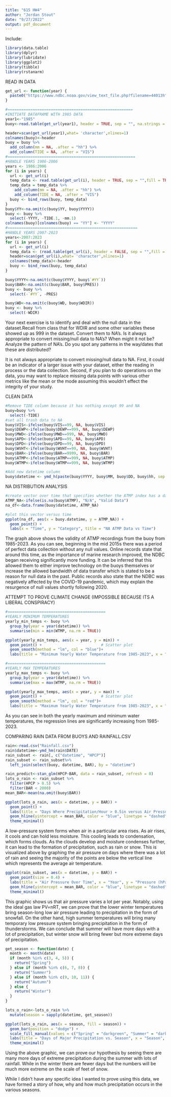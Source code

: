```yaml
---
title: "615 HW4"
author: "Jordan Stout"
date: "9/27/2022"
output: pdf_document
---
```


Include:
```r
library(data.table)
library(dplyr)
library(lubridate)
library(ggplot2)
library(tibble)
library(rstanarm)
```




READ IN DATA
```r

get_url <- function(year) {
  paste0("https://www.ndbc.noaa.gov/view_text_file.php?filename=44013h", year, ".txt.gz&dir=data/historical/stdmet/")
}

#=======================================================
#INITIATE DATAFRAME WITH 1985 DATA
year1<-"1985"
buoy<-read.table(get_url(year1), header = TRUE, sep = "", na.strings = "MM", fill = TRUE)

header=scan(get_url(year1),what= 'character',nlines=1)
colnames(buoy)<-header
buoy = buoy %>%
  add_column(mm = NA, .after = "hh") %>%
  add_column(TIDE = NA, .after = "VIS")
#========================================================
#HANDLE YEARS 1986-2006
years <- 1986:2006
for (i in years) {
  url <- get_url(i)
  temp_data <- read.table(get_url(i), header = TRUE, sep = "",fill = TRUE)
  temp_data = temp_data %>%
    add_column(mm = NA, .after = "hh") %>%
    add_column(TIDE = NA, .after = "VIS")
  buoy <- bind_rows(buoy, temp_data)
}
buoy$YY<-na.omit(c(buoy$YY, buoy$YYYY))
buoy <- buoy %>%
  select(-YYYY, -TIDE.1, -mm.1)
colnames(buoy)[colnames(buoy) == "YY"] <- "YYYY"
#=========================================================
#HANDLE YEARS 2007-2023
years<-2007:2023
for (i in years) {
  url <- get_url(i)
  temp_data <- (read.table(get_url(i), header = FALSE, sep = "",fill = TRUE, skip=1))
  header=scan(get_url(i),what= 'character',nlines=1)
  colnames(temp_data)<-header
  buoy <- bind_rows(buoy, temp_data)
}

buoy$YYYY<-na.omit(c(buoy$YYYY, buoy$`#YY`))
buoy$BAR<-na.omit(c(buoy$BAR, buoy$PRES))
buoy <- buoy %>%
  select(-`#YY`, -PRES)

buoy$WD<-na.omit(c(buoy$WD, buoy$WDIR))
buoy <- buoy %>%
  select(-WDIR)
```
Your next exercise is to identify and deal with the null data in the dataset.Recall from class
that for WDIR and some other variables these showed up as 999 in the dataset. Convert them
to NA’s. Is it always appropriate to convert missing/null data to NA’s? When might it not
be? Analyze the pattern of NA’s. Do you spot any patterns in the way/dates that these are
distributed?

It is not always appropriate to convert missing/null data to NA. First, it could be an indicator of a larger issue with your dataset, either the reading in process or the data collection. Second, if you plan to do operations on the data, you may want to replace missing data points with various other metrics like the mean or the mode assuming this wouldn't effect the integrity of your study. 

CLEAN DATA
```r
#Remove TIDE column because it has nothing except 99 and NA
buoy=buoy %>%
  select(-TIDE)
#set all trash data to NA
buoy$VIS<-ifelse(buoy$VIS==99, NA, buoy$VIS)
buoy$DEWP<-ifelse(buoy$DEWP==999, NA, buoy$DEWP)
buoy$MWD<-ifelse(buoy$MWD==999, NA, buoy$MWD)
buoy$APD<-ifelse(buoy$APD==99, NA, buoy$APD)
buoy$DPD<-ifelse(buoy$DPD==99, NA, buoy$DPD)
buoy$WVHT<-ifelse(buoy$WVHT==99, NA, buoy$WVHT)
buoy$BAR<-ifelse(buoy$BAR==9999, NA, buoy$BAR)
buoy$ATMP<-ifelse(buoy$ATMP==999, NA, buoy$ATMP)
buoy$WTMP<-ifelse(buoy$WTMP==999, NA, buoy$WTMP)

#Add new datetime column
buoy$datetime <- ymd_h(paste(buoy$YYYY, buoy$MM, buoy$DD, buoy$hh, sep = "-"))
```



NA DISTRIBUTION ANALYSIS
```r
#create vector over time that specifies whether the ATMP index has a data reading or and NA
ATMP_NA<-ifelse(is.na(buoy$ATMP), "N/A", "Valid Data")
na_df<-data.frame(buoy$datetime, ATMP_NA)

#plot this vector versus time
ggplot(na_df, aes(x = buoy.datetime, y = ATMP_NA)) +
  geom_point() +
  labs(x = "Time", y = "Category", title = "NA ATMP Data vs Time")
```
The graph above shows the validity of ATMP recordings from the buoy from 1985-2023. As you can see, beginning in the mid 2015s there was a period of perfect data collection without any null values. Online records state that around this time, as the importance of marine research improved, the NDBC began receiving significantly more funding. It can be inferred that this allowed them to either improve technology on the buoys themselves or increase the allowed bandwidth of data transfer which is stated to be a reason for null data in the past. Public records also state that the NDBC was negatively affected by the COVID-19 pandemic, which may explain the resurgence of null values shortly following 2020.

ATTEMPT TO PROVE CLIMATE CHANGE (IMPOSSIBLE BECAUSE ITS A LIBERAL CONSPIRACY)
```r
#===========================================
#YEARLY MINIMUM TEMPERATURES
yearly_min_temps <- buoy %>%
  group_by(year = year(datetime)) %>%
  summarise(min = min(WTMP, na.rm = TRUE))

ggplot(yearly_min_temps, aes(x = year, y = min)) +
  geom_point() +                          # Scatter plot
  geom_smooth(method = "lm", col = "blue")+
  labs(title = "Minimum Yearly Water Temperature from 1985-2023", x = "Year", y = "Degrees C")

#===========================================
#YEARLY MAX TEMPERATURES
yearly_max_temps <- buoy %>%
  group_by(year = year(datetime)) %>%
  summarise(max = max(WTMP, na.rm = TRUE))

ggplot(yearly_max_temps, aes(x = year, y = max)) +
  geom_point() +                          # Scatter plot
  geom_smooth(method = "lm", col = "red")+
  labs(title = "Maximum Yearly Water Temperature from 1985-2023", x = "Year", y = "Degrees C")
```
As you can see in both the yearly maximum and minimum water temperatures, the regression lines are significantly increasing from 1985-2023. 


COMPARING RAIN DATA FROM BUOYS AND RAINFALL.CSV
```r
rain<-read.csv("Rainfall.csv")
rain$datetime<-ymd_hm(rain$DATE)
rain_subset <- rain[, c("datetime", "HPCP")]
rain_subset <- rain_subset%>%
  left_join(select(buoy, datetime, BAR), by = "datetime")

rain_predict<-stan_glm(HPCP~BAR, data = rain_subset, refresh = 0)
lots_o_rain <- rain_subset %>%
  filter(HPCP > 0.5) %>%
  filter(BAR < 2000)
mean_BAR<-mean(na.omit(buoy$BAR))

ggplot(lots_o_rain, aes(x = datetime, y = BAR)) +
  geom_point() +                       
  labs(title = "Days Where Precipitation/Hour > 0.5in versus Air Pressure \n Compared to Mean Pressure Value", x = "Year", y = "Pressure (hPa)") +
  geom_hline(yintercept = mean_BAR, color = "blue", linetype = "dashed", size = 1) +
  theme_minimal()

```

A low-pressure system forms when air in a particular area rises. As air rises, it cools and can hold less moisture. This cooling leads to condensation, which forms clouds. As the clouds develop and moisture condenses further, it can lead to the formation of precipitation, such as rain or snow. This is visualized above by graphing the air pressure on days where there was a lot of rain and seeing the majority of the points are below the vertical line which represents the average air temperature.

```r
ggplot(rain_subset, aes(x = datetime, y = BAR)) +
  geom_point(size = 0.4) +                       
  labs(title = "Air Pressure Over Time", x = "Year", y = "Pressure (hPa)") +
  geom_hline(yintercept = mean_BAR, color = "blue", linetype = "dashed", size = 1) +
  theme_minimal()
```

This graphic shows us that air pressure varies a lot per year. Notably, using the ideal gas law PV=nRT, we can prove that the lower winter temperatures bring season-long low air pressure leading to precipitation in the form of snowfall. On the other hand, high summer temperatures will bring many temporary low pressure system bringing precipitation in the form of thunderstorms. We can conclude that summer will have more days with a lot of precipitation, but winter snow will bring fewer but more extreme days of precipitation. 

```r
get_season <- function(date) {
  month <- month(date)
  if (month %in% c(3, 4, 5)) {
    return("Spring")
  } else if (month %in% c(6, 7, 8)) {
    return("Summer")
  } else if (month %in% c(9, 10, 11)) {
    return("Autumn")
  } else {
    return("Winter")
  }
}

lots_o_rain<-lots_o_rain %>%
  mutate(season = sapply(datetime, get_season))

ggplot(lots_o_rain, aes(x = season, fill = season)) +
  geom_bar(position = "dodge") +
  scale_fill_manual(values = c("Spring" = "darkgreen", "Summer" = "darkgoldenrod3", "Autumn" = "brown4", "Winter" = "darkblue")) +
  labs(title = "Days of Major Precipitation vs. Season", x = "Season", y = "Count", fill = "Season") +
  theme_minimal()
```

Using the above graphic, we can prove our hypothesis by seeing there are many more days of extreme precipitation during the summer with lots of rainfall. While in the winter there are fewer days but the numbers will be much more extreme on the scale of feet of snow. 

While I didn't have any specific idea I wanted to prove using this data, we have formed a story of how, why and how much precipitation occurs in the various seasons. 